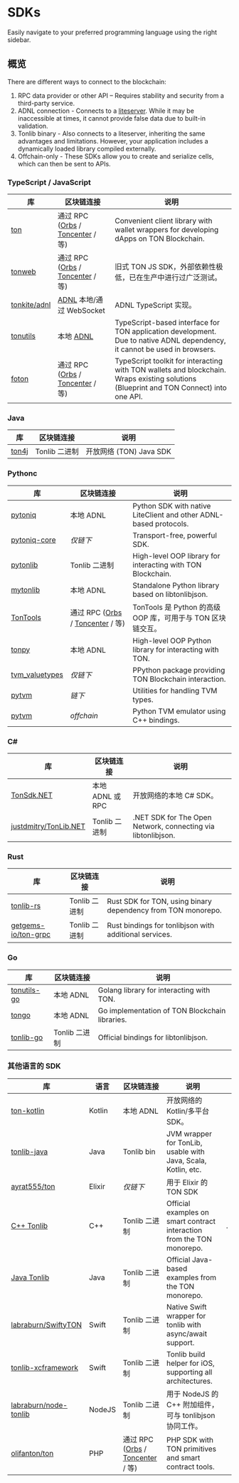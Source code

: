 
# SDKs

Easily navigate to your preferred programming language using the right sidebar.

## 概览

There are different ways to connect to the blockchain:

1. RPC data provider or other API – Requires stability and security from a third-party service.
2. ADNL connection - Connects to a [liteserver](/v3/guidelines/nodes/running-nodes/liteserver-node). While it may be inaccessible at times, it cannot provide false data due to built-in validation.
3. Tonlib binary - Also connects to a liteserver, inheriting the same advantages and limitations. However, your application includes a dynamically loaded library compiled externally.
4. Offchain-only - These SDKs allow you to create and serialize cells, which can then be sent to APIs.

### TypeScript / JavaScript

| 库                                               | 区块链连接                                                                                                                 | 说明                                                                                                                                     |
| ----------------------------------------------- | --------------------------------------------------------------------------------------------------------------------- | -------------------------------------------------------------------------------------------------------------------------------------- |
| [ton](https://github.com/ton-org/ton)           | 通过 RPC ([Orbs](https://www.orbs.com/ton-access/) / [Toncenter](https://toncenter.com/api/v2/) / 等)                    | Convenient client library with wallet wrappers for developing dApps on TON Blockchain.                                                 |
| [tonweb](https://github.com/toncenter/tonweb)   | 通过 RPC ([Orbs](https://www.orbs.com/ton-access/) / [Toncenter](https://toncenter.com/api/v2/) / 等)                    | 旧式 TON JS SDK，外部依赖性极低，已在生产中进行过广泛测试。                                                                                                    |
| [tonkite/adnl](https://github.com/tonkite/adnl) | [ADNL](/develop/network/adnl-tcp) 本地/通过 WebSocket                                                                     | ADNL TypeScript 实现。                                                                                                                    |
| [tonutils](https://github.com/thekiba/tonutils) | 本地 [ADNL](/develop/network/adnl-tcp)                                                                                  | TypeScript-based interface for TON application development. Due to native ADNL dependency, it cannot be used in browsers.              |
| [foton](https://foton.sh/)                      | 通过 RPC ([Orbs](https://www.orbs.com/ton-access/) / [Toncenter](https://toncenter.com/api/v2/) / 等)                    | TypeScript toolkit for interacting with TON wallets and blockchain. Wraps existing solutions (Blueprint and TON Connect) into one API. |

### Java

| 库                                          | 区块链连接      | 说明                                     |
| ------------------------------------------ | ---------- | -------------------------------------- |
| [ton4j](https://github.com/neodix42/ton4j) | Tonlib 二进制 | 开放网络 (TON) Java SDK                    |

### Pythonc

<!-- tonsdk dropped due to invalid cells serialization -->

| 库                                                             | 区块链连接                                                                                                                 | 说明                                                                |
| ------------------------------------------------------------- | --------------------------------------------------------------------------------------------------------------------- | ----------------------------------------------------------------- |
| [pytoniq](https://github.com/yungwine/pytoniq)                | 本地 ADNL                                                                                                               | Python SDK with native LiteClient and other ADNL-based protocols. |
| [pytoniq-core](https://github.com/yungwine/pytoniq-core)      | _仅链下_                                                                                                                 | Transport-free, powerful SDK.                                     |
| [pytonlib](https://github.com/toncenter/pytonlib)             | Tonlib 二进制                                                                                                            | High-level OOP library for interacting with TON Blockchain.       |
| [mytonlib](https://github.com/igroman787/mytonlib)            | 本地 ADNL                                                                                                               | Standalone Python library based on libtonlibjson.                 |
| [TonTools](https://github.com/yungwine/TonTools)              | 通过 RPC ([Orbs](https://www.orbs.com/ton-access/) / [Toncenter](https://toncenter.com/api/v2/) / 等)                    | TonTools 是 Python 的高级 OOP 库，可用于与 TON 区块链交互。                       |
| [tonpy](https://github.com/disintar/tonpy)                    | 本地 ADNL                                                                                                               | High-level OOP Python library for interacting with TON.           |
| [tvm_valuetypes](https://github.com/toncenter/tvm_valuetypes) | _仅链下_                                                                                                                 | PPython package providing TON Blockchain interaction.             |
| [pytvm](https://github.com/yungwine/pytvm)                    | _链下_                                                                                                                  | Utilities for handling TVM types.                                 |
| [pytvm](https://github.com/yungwine/pytvm)                    | _offchain_                                                                                                            | Python TVM emulator using C++ bindings.                           |

### C#

| 库                                                                 | 区块链连接         | 说明                                                            |
| ----------------------------------------------------------------- | ------------- | ------------------------------------------------------------- |
| [TonSdk.NET](https://github.com/continuation-team/TonSdk.NET)     | 本地 ADNL 或 RPC | 开放网络的本地 C# SDK。                                               |
| [justdmitry/TonLib.NET](https://github.com/justdmitry/TonLib.NET) | Tonlib 二进制    | .NET SDK for The Open Network, connecting via libtonlibjson.  |

### Rust

| 库                                                             | 区块链连接      | 说明                                                           |
| ------------------------------------------------------------- | ---------- | ------------------------------------------------------------ |
| [tonlib-rs](https://github.com/ston-fi/tonlib-rs)             | Tonlib 二进制 | Rust SDK for TON, using binary dependency from TON monorepo. |
| [getgems-io/ton-grpc](https://github.com/getgems-io/ton-grpc) | Tonlib 二进制 | Rust bindings for tonlibjson with additional services.       |

### Go

| 库                                                        | 区块链连接      | 说明                                             |
| -------------------------------------------------------- | ---------- | ---------------------------------------------- |
| [tonutils-go](https://github.com/xssnick/tonutils-go)    | 本地 ADNL    | Golang library for interacting with TON.       |
| [tongo](https://github.com/tonkeeper/tongo)              | 本地 ADNL    | Go implementation of TON Blockchain libraries. |
| [tonlib-go](https://github.com/ton-blockchain/tonlib-go) | Tonlib 二进制 | Official bindings for libtonlibjson.           |

### 其他语言的 SDK

| 库                                                                           | 语言     | 区块链连接                                                                                              | 说明                                                                     |   |
| --------------------------------------------------------------------------- | ------ | -------------------------------------------------------------------------------------------------- | ---------------------------------------------------------------------- | - |
| [ton-kotlin](https://github.com/ton-community/ton-kotlin)                   | Kotlin | 本地 ADNL                                                                                            | 开放网络的 Kotlin/多平台 SDK。                                                  |   |
| [tonlib-java](https://github.com/ton-blockchain/tonlib-java)                | Java   | Tonlib bin	                                                                                        | JVM wrapper for TonLib, usable with Java, Scala, Kotlin, etc.          |   |
| [ayrat555/ton](https://github.com/ayrat555/ton)                             | Elixir | _仅链下_                                                                                              | 用于 Elixir 的 TON SDK                                                    |   |
| [C++ Tonlib](https://github.com/ton-blockchain/ton/tree/master/example/cpp) | C++    | Tonlib 二进制                                                                                         | Official examples on smart contract interaction from the TON monorepo. | . |
| [Java Tonlib](https://github.com/ton-blockchain/tonlib-java)                | Java   | Tonlib 二进制                                                                                         | Official Java-based examples from the TON monorepo.                    |   |
| [labraburn/SwiftyTON](https://github.com/labraburn/SwiftyTON)               | Swift  | Tonlib 二进制                                                                                         | Native Swift wrapper for tonlib with async/await support.              |   |
| [tonlib-xcframework](https://github.com/labraburn/tonlib-xcframework)       | Swift  | Tonlib 二进制                                                                                         | Tonlib build helper for iOS, supporting all architectures.             |   |
| [labraburn/node-tonlib](https://github.com/labraburn/node-tonlib)           | NodeJS | Tonlib 二进制                                                                                         | 用于 NodeJS 的 C++ 附加组件，可与 tonlibjson 协同工作。                               |   |
| [olifanton/ton](https://github.com/olifanton/ton)                           | PHP    | 通过 RPC ([Orbs](https://www.orbs.com/ton-access/) / [Toncenter](https://toncenter.com/api/v2/) / 等) | PHP SDK with TON primitives and smart contract tools.                  |   |

<Feedback />
